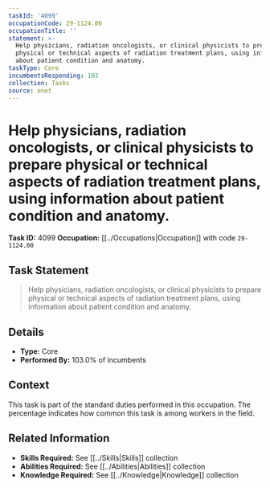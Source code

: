 ```yaml
---
taskId: '4099'
occupationCode: 29-1124.00
occupationTitle: ''
statement: >-
  Help physicians, radiation oncologists, or clinical physicists to prepare
  physical or technical aspects of radiation treatment plans, using information
  about patient condition and anatomy.
taskType: Core
incumbentsResponding: 103
collection: Tasks
source: onet
---
```

# Help physicians, radiation oncologists, or clinical physicists to prepare physical or technical aspects of radiation treatment plans, using information about patient condition and anatomy.

**Task ID:** 4099
**Occupation:** [[../Occupations|Occupation]] with code `29-1124.00`

## Task Statement

> Help physicians, radiation oncologists, or clinical physicists to prepare physical or technical aspects of radiation treatment plans, using information about patient condition and anatomy.

## Details

- **Type:** Core
- **Performed By:** 103.0% of incumbents

## Context

This task is part of the standard duties performed in this occupation. The percentage indicates how common this task is among workers in the field.

## Related Information

- **Skills Required:** See [[../Skills|Skills]] collection
- **Abilities Required:** See [[../Abilities|Abilities]] collection
- **Knowledge Required:** See [[../Knowledge|Knowledge]] collection
